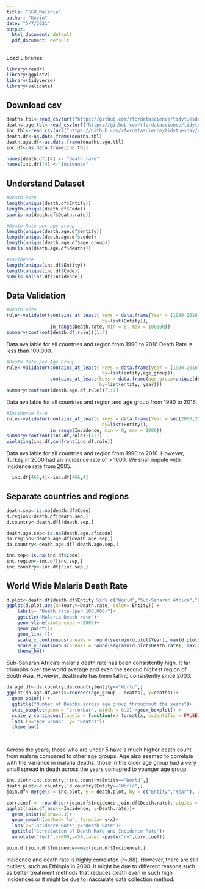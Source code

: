 ---
title: "SGH_Malaria"
author: "Kevin"
date: "5/7/2021"
output:
  html_document: default
  pdf_document: default
---

Load Libraries
```{r, warning=FALSE, message=FALSE}
library(readr)
library(ggplot2)
library(tidyverse)
library(validate)
```

## Download csv
```{r,message=FALSE,warning=FALSE}
deaths.tbl<-read_csv(url("https://github.com/rfordatascience/tidytuesday/raw/master/data/2018/2018-11-13/malaria_deaths.csv"))
deaths.age.tbl<-read_csv(url("https://github.com/rfordatascience/tidytuesday/raw/master/data/2018/2018-11-13/malaria_deaths_age.csv"))
inc.tbl<-read_csv(url("https://github.com/rfordatascience/tidytuesday/raw/master/data/2018/2018-11-13/malaria_inc.csv"))
death.df<-as.data.frame(deaths.tbl)
death.age.df<-as.data.frame(deaths.age.tbl)
inc.df<-as.data.frame(inc.tbl)

names(death.df)[4] <- "Death.rate"
names(inc.df)[4] <-"Incidence"
```

## Understand Dataset
```{r}
#Death Rate
length(unique(death.df$Entity))
length(unique(death.df$Code))
sum(is.na(death.df$Death.rate))

#Death Rate per age group
length(unique(death.age.df$entity))
length(unique(death.age.df$code))
length(unique(death.age.df$age_group))
sum(is.na(death.age.df$deaths))

#Incidence
length(unique(inc.df$Entity))
length(unique(inc.df$Code))
sum(is.na(inc.df$Incidence))
```


## Data Validation
```{r}
#Death Rate
rule<-validator(contains_at_least( keys = data.frame(Year = (1990:2016)), 
                                   by=list(Entity)),
                in_range(Death.rate, min = 0, max = 100000))
summary(confront(death.df,rule))[1:7]
```
Data available for all countries and region from 1990 to 2016
Death Rate is less than 100,000.
```{r}
#Death Rate per Age Group
rule<-validator(contains_at_least( keys = data.frame(year = (1990:2016)), 
                                   by=list(entity,age_group)),
                contains_at_least(keys = data.frame(age_group=unique(death.age.df$age_group)), 
                                  by=list(entity, year)))
summary(confront(death.age.df,rule))[1:7]
```
Data available for all countries and region and age group from 1990 to 2016.
```{r}
#Incidence Rate
rule<-validator(contains_at_least( keys = data.frame(Year = seq(2000,2015,5)), 
                                   by=list(Entity)),
                in_range(Incidence, min = 0, max = 1000))
summary(confront(inc.df,rule))[1:7]
violating(inc.df,confront(inc.df,rule))
```

Data available for all countries and region from 1990 to 2016. However, Turkey in 2000 had an incidence rate of > 1000. We shall impute with incidence rate from 2005.
```{r}
  inc.df[465,4]<-inc.df[466,4]

```
## Separate countries and regions
```{r}
death.sep<-is.na(death.df$Code)
d.region<-death.df[death.sep,]
d.country<-death.df[!death.sep,]

death.age.sep<-is.na(death.age.df$code)
da.region<-death.age.df[death.age.sep,]
da.country<-death.age.df[!death.age.sep,]

inc.sep<-is.na(inc.df$Code)
inc.region<-inc.df[inc.sep,]
inc.country<-inc.df[!inc.sep,]

```

## World Wide Malaria Death Rate
```{r}
d.plot<-death.df[death.df$Entity %in% c("World","Sub-Saharan Africa","South Asia","Southeast Asia"),]
ggplot(d.plot,aes(x=Year,y=Death.rate, color= Entity)) +
    labs(y= "Death rate (per 100,000)")+
    ggtitle("Malaria Death rate")+
    geom_vline(xintercept = 2003)+
    geom_point()+
    geom_line ()+
    scale_x_continuous(breaks = round(seq(min(d.plot$Year), max(d.plot$Year), by = 2),1)) +
    scale_y_continuous(breaks = round(seq(min(d.plot$Death.rate), max(d.plot$Death.rate), length.out = 20),1)) +
    theme_bw()

```

Sub-Saharan Africa's malaria death rate has been consistently high. It far triumphs over the world average and even the second highest region of South Asia. However, death rate has been falling consistently since 2003.

```{r}
da.age.df<-da.country[da.country$entity=="World",]
ggplot(da.age.df,aes(x=reorder(age_group, -deaths), y=deaths))+
  geom_point() + 
  ggtitle("Number of Deaths across age group throughout the years")+
  stat_boxplot(geom = "errorbar", width = 0.2) +geom_boxplot() +
  scale_y_continuous(labels = function(x) format(x, scientific = FALSE))+
  labs (x="Age Group", y= "Deaths")+
  theme_bw()

       
```

Across the years, those who are under 5 have a much higher death count from malaria compared to other age groups. Age also seemed to correlate with the variance in malaria deaths, those in the older age group had a very small spread in death across the years comapred to younger age group

```{r}
inc.plot<-inc.country[!inc.country$Entity=="World",]
death.plot<-d.country[!d.country$Entity=="World",]
join.df<-merge(x = inc.plot, y = death.plot, by = c("Entity","Year"), all.x = FALSE)

corr.coef <- round(cor(join.df$Incidence,join.df$Death.rate), digits = 2)
ggplot(join.df,aes(x=Incidence, y=Death.rate))+
  geom_point(alpha=0.3)+
  geom_smooth(method='lm', formula= y~x)+
  labs(x="Incidence Rate",y="Death Rate")+
  ggtitle("Correlation of Death Rate and Incidence Rate")+
  annotate("text",x=600,y=50,label =paste("r=",corr.coef))

join.df[join.df$Incidence==max(join.df$Incidence),]
```
Incidence and death rate is highly correlated (r=.88). However, there are still outliers, such as Ethiopia in 2000. It might be due to different reasons such as better treatment methods that reduces death even in such high incidences or it might be due to inaccurate data collection method.
